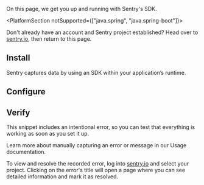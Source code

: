 <PlatformContent includePath="getting-started-primer" />

On this page, we get you up and running with Sentry's SDK.

<PlatformSection notSupported={["java.spring", "java.spring-boot"]}>
<PlatformContent includePath="alert-using-a-framework" noGuides />
</PlatformSection>

Don't already have an account and Sentry project established? Head over to [sentry.io](https://sentry.io/signup/), then return to this page.

## Install

Sentry captures data by using an SDK within your application’s runtime.

<PlatformContent includePath="getting-started-install" />

<PlatformContent includePath="getting-started-install/opentelemetry" />

## Configure

<PlatformContent includePath="getting-started-config" />

<PlatformContent includePath="getting-started-config/opentelemetry" />

## Verify

This snippet includes an intentional error, so you can test that everything is working as soon as you set it up.

<PlatformContent includePath="getting-started-verify" />

<Alert>

Learn more about manually capturing an error or message in our <PlatformLink to="/usage/">Usage documentation</PlatformLink>.

</Alert>

To view and resolve the recorded error, log into [sentry.io](https://sentry.io) and select your project. Clicking on the error's title will open a page where you can see detailed information and mark it as resolved.
